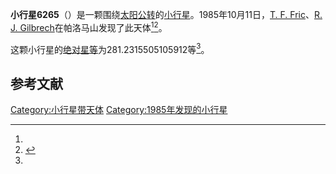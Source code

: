 {{Infobox planet
| bgcolour = #FFFFC0
| name = 6265
| symbol = 
| image = 
| caption = 
| discovery = yes
| discovery_ref = 
| discoverer = [[T._F._Fric|T. F. Fric]]、[[R._J._Gilbrech|R. J. Gilbrech]]
| discovery_site = [[帕洛马山|帕洛马山]] 
| discovered = 1985年10月11日
| designations = yes
| mp_name = 
| named_after = 
| alt_names = 1985 TW3/ 1953 RK1 / 1969 TZ4 / 1979 YG9 / 1985 VQ1 / 1987 GD1 / 1990 CX
| mp_category = [[主带小行星|主带小行星]]
| orbit_ref = <ref name="a">[http://ssd.jpl.nasa.gov/sbdb.cgi?sstr=6265 6265] {{Wayback|url=http://ssd.jpl.nasa.gov/sbdb.cgi?sstr=6265 |date=20110610030154 }}，小行星數據庫瀏覽器（JPL Small-Body Database Browser）－[[美国国家航空航天局|美国国家航空航天局]]喷气推进实验室</ref>
| epoch = 2456400.5 (2013年4月18日更新)
| aphelion = {{convert|2.584504298348128|AU|km|3|abbr=on|lk=out}}
| perihelion = {{convert|1.747506227469515|AU|km|3|abbr=on}}
| semimajor = {{convert|2.166005262908822|AU|km|3|abbr=on}}
| eccentricity = 0.193212382
| period = 1164.361101 [[日|日]]<br />3.19[[儒略年|儒略年]]
| avg_speed = 
| inclination = 4.114440592630451
| asc_node = 45.25262828021877
| mean_anomaly = 
| arg_peri = 281.2315505105912
| satellites = 
| physical_characteristics = yes
| dimensions = 
| mass = 
| density = 
| surface_grav = 
| escape_velocity = 
| sidereal_day = 
| axial_tilt = 
| pole_ecliptic_lat = 
| pole_ecliptic_lon = 
| albedo = 
| temperatures= 
| temp_name1 = 
| mean_temp_1 = 
| max_temp_1 = 
| temp_name2 = 
| max_temp_2 = 
| spectral_type = 
| abs_magnitude = 281.2315505105912
}}

'''小行星6265'''（{{lang-en|6265}}）是一颗围绕[[太阳|太阳]][[公转|公转]]的[[小行星|小行星]]。1985年10月11日，[[T._F._Fric|T. F. Fric]]、[[R._J._Gilbrech|R. J. Gilbrech]]在帕洛马山发现了此天体<ref name="a" /><ref>{{cite news|title=小行星列表|url=http://cfa-www.harvard.edu/iau/lists/NumberedMPs.txt|accessdate=2013-07-08|newspaper=哈佛大学|archive-date=2008-05-17|archive-url=https://web.archive.org/web/20080517010638/http://cfa-www.harvard.edu/iau/lists/NumberedMPs.txt|dead-url=no}}</ref>。

这颗小行星的[[绝对星等|绝对星等]]为281.2315505105912等<ref name="a" />。

==参考文献==
{{reflist}}
{{Minor Planet Number|[[小行星6264|小行星6264]]|[[小行星6266|小行星6266]]}}

{{小天体}}

[[Category:小行星带天体|Category:小行星带天体]]
[[Category:1985年发现的小行星|Category:1985年发现的小行星]]

{{asteroid-stub}}
